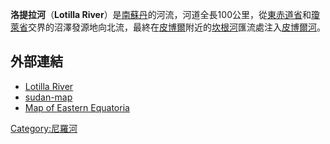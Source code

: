 '''洛提拉河'''（'''Lotilla River'''）是[[南蘇丹|南蘇丹]]的河流，河道全長100公里，從[[東赤道省|東赤道省]]和[[瓊萊省|瓊萊省]]交界的沼澤發源地向北流，最終在[[皮博爾|皮博爾]]附近的[[坎根河|坎根河]]匯流處注入[[皮博爾河|皮博爾河]]。

{{coord|6.78333|N|33.15|E|display=title|region:SD-04_type:river}}

==外部連結==
*[http://www.getamap.net/maps/sudan/sudan_%28general%29/_lotilla_river/ Lotilla River] {{Wayback|url=http://www.getamap.net/maps/sudan/sudan_%28general%29/_lotilla_river/ |date=20160304201313 }}
*[http://www.geographicguide.net/africa/images/sudan-map.jpg sudan-map] {{Wayback|url=http://www.geographicguide.net/africa/images/sudan-map.jpg |date=20111008122525 }}
*[https://web.archive.org/web/20110929152648/http://www.cde.unibe.ch/sudan/maps/south/statemaps/eastern_equatoria_highweb.JPG Map of Eastern Equatoria]

{{南蘇丹河流}}
{{DEFAULTSORT:Lotilla}}
[[Category:尼羅河|Category:尼羅河]]

{{SouthSudan-stub}}
